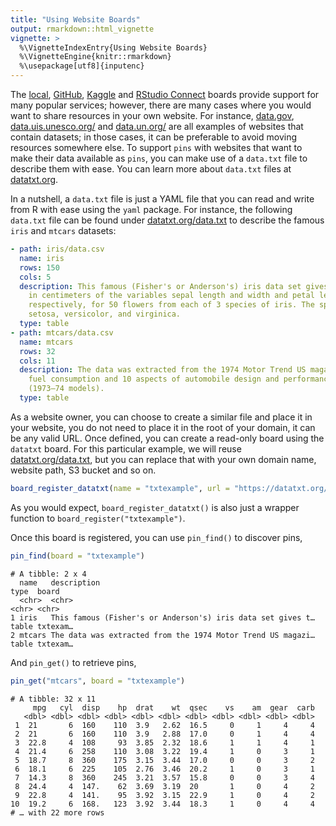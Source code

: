 ```yaml
---
title: "Using Website Boards"
output: rmarkdown::html_vignette
vignette: >
  %\VignetteIndexEntry{Using Website Boards}
  %\VignetteEngine{knitr::rmarkdown}
  %\usepackage[utf8]{inputenc}
---
```

 
The [local](pins-starting.html), [GitHub](boards-github.html), [Kaggle](boards-kaggle.html) and [RStudio Connect](boards-rsconnect.html) boards provide support for many popular services; however, there are many cases where you would want to share resources in your own website. For instance, [data.gov](data.gov), [data.uis.unesco.org/](http://data.uis.unesco.org) and [data.un.org/](http://data.un.org/) are all examples of websites that contain datasets; in those cases, it can be preferable to avoid moving resources somewhere else. To support `pins` with websites that want to make their data available as `pins`, you can make use of a `data.txt` file to describe them with ease. You can learn more about `data.txt` files at [datatxt.org](https://datatxt.org).

In a nutshell, a `data.txt` file is just a YAML file that you can read and write from R with ease using the `yaml` package. For instance, the following `data.txt` file can be found under [datatxt.org/data.txt](https://datatxt.org/data.txt) to describe the famous `iris` and `mtcars` datasets:

```yaml
- path: iris/data.csv
  name: iris
  rows: 150
  cols: 5
  description: This famous (Fisher's or Anderson's) iris data set gives the measurements
    in centimeters of the variables sepal length and width and petal length and width,
    respectively, for 50 flowers from each of 3 species of iris. The species are Iris
    setosa, versicolor, and virginica.
  type: table
- path: mtcars/data.csv
  name: mtcars
  rows: 32
  cols: 11
  description: The data was extracted from the 1974 Motor Trend US magazine, and comprises
    fuel consumption and 10 aspects of automobile design and performance for 32 automobiles
    (1973–74 models).
  type: table
```

As a website owner, you can choose to create a similar file and place it in your website, you do not need to place it in the root of your domain, it can be any valid URL. Once defined, you can create a read-only board using the `datatxt` board. For this particular example, we will reuse [datatxt.org/data.txt](https://datatxt.org/data.txt), but you can replace that with your own domain name, website path, S3 bucket and so on.

```r
board_register_datatxt(name = "txtexample", url = "https://datatxt.org/data.txt")
```

As you would expect, `board_register_datatxt()` is also just a wrapper function to `board_register("txtexample")`.

Once this board is registered, you can use `pin_find()` to discover pins,

```r
pin_find(board = "txtexample")
```
```
# A tibble: 2 x 4
  name   description                                                 type  board   
  <chr>  <chr>                                                       <chr> <chr>   
1 iris   This famous (Fisher's or Anderson's) iris data set gives t… table txtexam…
2 mtcars The data was extracted from the 1974 Motor Trend US magazi… table txtexam…
```

And `pin_get()` to retrieve pins,

```r
pin_get("mtcars", board = "txtexample")
```
```
# A tibble: 32 x 11
     mpg   cyl  disp    hp  drat    wt  qsec    vs    am  gear  carb
   <dbl> <dbl> <dbl> <dbl> <dbl> <dbl> <dbl> <dbl> <dbl> <dbl> <dbl>
 1  21       6  160    110  3.9   2.62  16.5     0     1     4     4
 2  21       6  160    110  3.9   2.88  17.0     0     1     4     4
 3  22.8     4  108     93  3.85  2.32  18.6     1     1     4     1
 4  21.4     6  258    110  3.08  3.22  19.4     1     0     3     1
 5  18.7     8  360    175  3.15  3.44  17.0     0     0     3     2
 6  18.1     6  225    105  2.76  3.46  20.2     1     0     3     1
 7  14.3     8  360    245  3.21  3.57  15.8     0     0     3     4
 8  24.4     4  147.    62  3.69  3.19  20       1     0     4     2
 9  22.8     4  141.    95  3.92  3.15  22.9     1     0     4     2
10  19.2     6  168.   123  3.92  3.44  18.3     1     0     4     4
# … with 22 more rows
```
